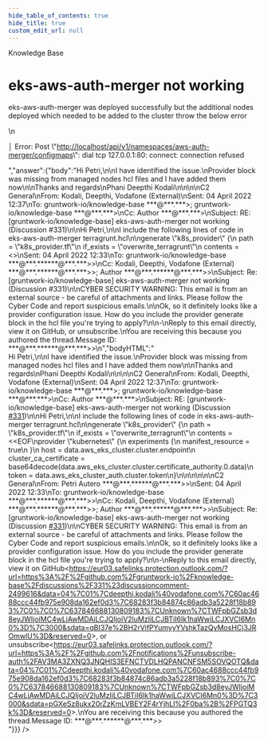 ```yaml
---
hide_table_of_contents: true
hide_title: true
custom_edit_url: null
---
```



<head>
  <link rel="canonical" href="https://github.com/gruntwork-io/knowledge-base/discussions/331" />
</head>

<CenterLayout>
<span className="searchCategory">Knowledge Base</span>
<h1>eks-aws-auth-merger not working</h1>
<GitHub discussion={{"id":"D_kwDOF8slf84APM4o","number":331,"author":{"login":"DeepthiKodali2305"},"title":"eks-aws-auth-merger not working","body":"eks-aws-auth-merger was deployed successfully but the additional nodes deployed which needed to be added to the cluster throw the below error\r\n\r\n\r\n│ Error: Post \"http://localhost/api/v1/namespaces/aws-auth-merger/configmaps\": dial tcp 127.0.0.1:80: connect: connection refused","bodyHTML":"<p dir=\"auto\">eks-aws-auth-merger was deployed successfully but the additional nodes deployed which needed to be added to the cluster throw the below error</p>\n<p dir=\"auto\">│ Error: Post \"<a href=\"http://localhost/api/v1/namespaces/aws-auth-merger/configmaps\" rel=\"nofollow\">http://localhost/api/v1/namespaces/aws-auth-merger/configmaps</a>\": dial tcp 127.0.0.1:80: connect: connection refused</p>","answer":{"body":"Hi Petri,\n\nI have identified the issue.\nProvider block was missing from managed nodes  hcl files and I have added them now\n\nThanks and regards\nPhani Deepthi Kodali\n\n\n\nC2 General\nFrom: Kodali, Deepthi, Vodafone (External)\nSent: 04 April 2022 12:37\nTo: gruntwork-io/knowledge-base ***@***.***>; gruntwork-io/knowledge-base ***@***.***>\nCc: Author ***@***.***>\nSubject: RE: [gruntwork-io/knowledge-base] eks-aws-auth-merger not working (Discussion #331)\n\nHi Petri,\n\nI include the following lines of code in eks-aws-auth-merger terragrunt.hcl\n\ngenerate \"k8s_provider\" {\n  path      = \"k8s_provider.tf\"\n  if_exists = \"overwrite_terragrunt\"\n  contents  = <<EOF\nprovider \"kubernetes\" {\n  experiments {\n    manifest_resource = true\n  }\n  host                   = data.aws_eks_cluster.cluster.endpoint\n  cluster_ca_certificate = base64decode(data.aws_eks_cluster.cluster.certificate_authority.0.data)\n  token                  = data.aws_eks_cluster_auth.cluster.token\n}\n\n\n\n\n\nC2 General\nFrom: Petri Autero ***@***.******@***.***>>\nSent: 04 April 2022 12:33\nTo: gruntwork-io/knowledge-base ***@***.******@***.***>>\nCc: Kodali, Deepthi, Vodafone (External) ***@***.******@***.***>>; Author ***@***.******@***.***>>\nSubject: Re: [gruntwork-io/knowledge-base] eks-aws-auth-merger not working (Discussion #331)\n\nCYBER SECURITY WARNING: This email is from an external source - be careful of attachments and links. Please follow the Cyber Code and report suspicious emails.\n\nOk, so it definitely looks like a provider configuration issue. How do you include the provider generate block in the hcl file you're trying to apply?\n\n-\nReply to this email directly, view it on GitHub<https://eur03.safelinks.protection.outlook.com/?url=https%3A%2F%2Fgithub.com%2Fgruntwork-io%2Fknowledge-base%2Fdiscussions%2F331%23discussioncomment-2499616&data=04%7C01%7Cdeepthi.kodali%40vodafone.com%7C60ac4688ccc44fb975e908da162ef0d3%7C68283f3b84874c86adb3a5228f18b893%7C0%7C0%7C637846688130809183%7CUnknown%7CTWFpbGZsb3d8eyJWIjoiMC4wLjAwMDAiLCJQIjoiV2luMzIiLCJBTiI6Ik1haWwiLCJXVCI6Mn0%3D%7C3000&sdata=qBI37e%2BH2rVifPYumyyYVshkTazQyMosHCj3JROmwlU%3D&reserved=0>, or unsubscribe<https://eur03.safelinks.protection.outlook.com/?url=https%3A%2F%2Fgithub.com%2Fnotifications%2Funsubscribe-auth%2FAV3MA3ZXNQ3JNQHIS3EFNCTVDLHQPANCNFSM5SOVQOTQ&data=04%7C01%7Cdeepthi.kodali%40vodafone.com%7C60ac4688ccc44fb975e908da162ef0d3%7C68283f3b84874c86adb3a5228f18b893%7C0%7C0%7C637846688130809183%7CUnknown%7CTWFpbGZsb3d8eyJWIjoiMC4wLjAwMDAiLCJQIjoiV2luMzIiLCJBTiI6Ik1haWwiLCJXVCI6Mn0%3D%7C3000&sdata=pGXeSz8ukx20rZzKmLVBEY2F4rYjhLl%2F0ba%2B%2FPGTQ3k%3D&reserved=0>.\nYou are receiving this because you authored the thread.Message ID: ***@***.******@***.***>>\n","bodyHTML":"<div class=\"email-fragment\">Hi Petri,\n\nI have identified the issue.\nProvider block was missing from managed nodes  hcl files and I have added them now\n\nThanks and regards\nPhani Deepthi Kodali\n\n\n\nC2 General\nFrom: Kodali, Deepthi, Vodafone (External)\nSent: 04 April 2022 12:37\nTo: gruntwork-io/knowledge-base ***@***.***&gt;; gruntwork-io/knowledge-base ***@***.***&gt;\nCc: Author ***@***.***&gt;\nSubject: RE: [gruntwork-io/knowledge-base] eks-aws-auth-merger not working (Discussion <a class=\"issue-link js-issue-link\" data-error-text=\"Failed to load title\" data-id=\"3984936\" data-permission-text=\"Title is private\" data-url=\"https://github.com/gruntwork-io/knowledge-base/discussions/331\" href=\"https://github.com/orgs/gruntwork-io/discussions/331\">#331</a>)\n\nHi Petri,\n\nI include the following lines of code in eks-aws-auth-merger terragrunt.hcl\n\ngenerate \"k8s_provider\" {\n  path      = \"k8s_provider.tf\"\n  if_exists = \"overwrite_terragrunt\"\n  contents  = &lt;&lt;EOF\nprovider \"kubernetes\" {\n  experiments {\n    manifest_resource = true\n  }\n  host                   = data.aws_eks_cluster.cluster.endpoint\n  cluster_ca_certificate = base64decode(data.aws_eks_cluster.cluster.certificate_authority.0.data)\n  token                  = data.aws_eks_cluster_auth.cluster.token\n}\n\n\n\n\n\nC2 General\nFrom: Petri Autero ***@***.******@***.***&gt;&gt;\nSent: 04 April 2022 12:33\nTo: gruntwork-io/knowledge-base ***@***.******@***.***&gt;&gt;\nCc: Kodali, Deepthi, Vodafone (External) ***@***.******@***.***&gt;&gt;; Author ***@***.******@***.***&gt;&gt;\nSubject: Re: [gruntwork-io/knowledge-base] eks-aws-auth-merger not working (Discussion <a class=\"issue-link js-issue-link\" data-error-text=\"Failed to load title\" data-id=\"3984936\" data-permission-text=\"Title is private\" data-url=\"https://github.com/gruntwork-io/knowledge-base/discussions/331\" href=\"https://github.com/orgs/gruntwork-io/discussions/331\">#331</a>)\n\nCYBER SECURITY WARNING: This email is from an external source - be careful of attachments and links. Please follow the Cyber Code and report suspicious emails.\n\nOk, so it definitely looks like a provider configuration issue. How do you include the provider generate block in the hcl file you're trying to apply?\n\n-\nReply to this email directly, view it on GitHub&lt;<a href=\"https://eur03.safelinks.protection.outlook.com/?url=https%3A%2F%2Fgithub.com%2Fgruntwork-io%2Fknowledge-base%2Fdiscussions%2F331%23discussioncomment-2499616&amp;data=04%7C01%7Cdeepthi.kodali%40vodafone.com%7C60ac4688ccc44fb975e908da162ef0d3%7C68283f3b84874c86adb3a5228f18b893%7C0%7C0%7C637846688130809183%7CUnknown%7CTWFpbGZsb3d8eyJWIjoiMC4wLjAwMDAiLCJQIjoiV2luMzIiLCJBTiI6Ik1haWwiLCJXVCI6Mn0%3D%7C3000&amp;sdata=qBI37e%2BH2rVifPYumyyYVshkTazQyMosHCj3JROmwlU%3D&amp;reserved=0\">https://eur03.safelinks.protection.outlook.com/?url=https%3A%2F%2Fgithub.com%2Fgruntwork-io%2Fknowledge-base%2Fdiscussions%2F331%23discussioncomment-2499616&amp;data=04%7C01%7Cdeepthi.kodali%40vodafone.com%7C60ac4688ccc44fb975e908da162ef0d3%7C68283f3b84874c86adb3a5228f18b893%7C0%7C0%7C637846688130809183%7CUnknown%7CTWFpbGZsb3d8eyJWIjoiMC4wLjAwMDAiLCJQIjoiV2luMzIiLCJBTiI6Ik1haWwiLCJXVCI6Mn0%3D%7C3000&amp;sdata=qBI37e%2BH2rVifPYumyyYVshkTazQyMosHCj3JROmwlU%3D&amp;reserved=0</a>&gt;, or unsubscribe&lt;<a href=\"https://eur03.safelinks.protection.outlook.com/?url=https%3A%2F%2Fgithub.com%2Fnotifications%2Funsubscribe-auth%2FAV3MA3ZXNQ3JNQHIS3EFNCTVDLHQPANCNFSM5SOVQOTQ&amp;data=04%7C01%7Cdeepthi.kodali%40vodafone.com%7C60ac4688ccc44fb975e908da162ef0d3%7C68283f3b84874c86adb3a5228f18b893%7C0%7C0%7C637846688130809183%7CUnknown%7CTWFpbGZsb3d8eyJWIjoiMC4wLjAwMDAiLCJQIjoiV2luMzIiLCJBTiI6Ik1haWwiLCJXVCI6Mn0%3D%7C3000&amp;sdata=pGXeSz8ukx20rZzKmLVBEY2F4rYjhLl%2F0ba%2B%2FPGTQ3k%3D&amp;reserved=0\">https://eur03.safelinks.protection.outlook.com/?url=https%3A%2F%2Fgithub.com%2Fnotifications%2Funsubscribe-auth%2FAV3MA3ZXNQ3JNQHIS3EFNCTVDLHQPANCNFSM5SOVQOTQ&amp;data=04%7C01%7Cdeepthi.kodali%40vodafone.com%7C60ac4688ccc44fb975e908da162ef0d3%7C68283f3b84874c86adb3a5228f18b893%7C0%7C0%7C637846688130809183%7CUnknown%7CTWFpbGZsb3d8eyJWIjoiMC4wLjAwMDAiLCJQIjoiV2luMzIiLCJBTiI6Ik1haWwiLCJXVCI6Mn0%3D%7C3000&amp;sdata=pGXeSz8ukx20rZzKmLVBEY2F4rYjhLl%2F0ba%2B%2FPGTQ3k%3D&amp;reserved=0</a>&gt;.\nYou are receiving this because you authored the thread.Message ID: ***@***.******@***.***&gt;&gt;</div>"}}} />

</CenterLayout>
  

<!-- ##DOCS-SOURCER-START
{
  "sourcePlugin": "github-discussions",
  "hash": "9374a2db447e693fb738cc4c4ae81450"
}
##DOCS-SOURCER-END -->
